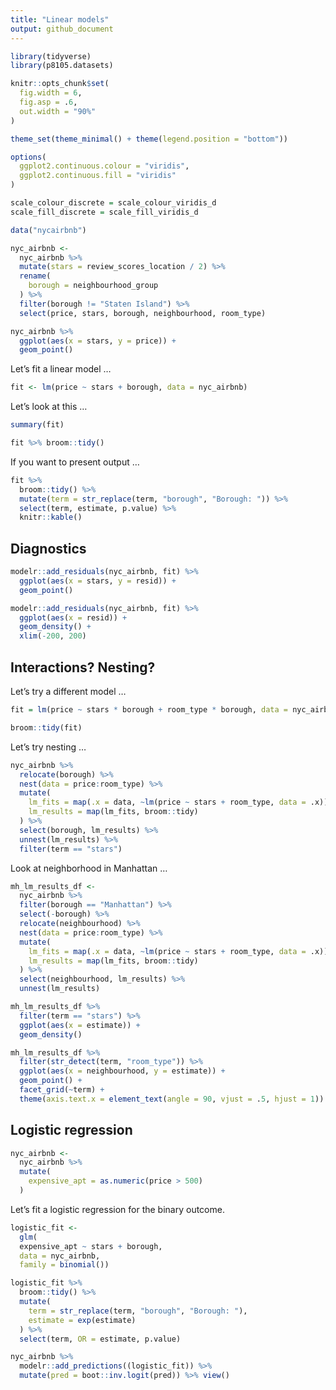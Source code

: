 ```yaml
---
title: "Linear models"
output: github_document
---
```


```r
library(tidyverse)
library(p8105.datasets)

knitr::opts_chunk$set(
  fig.width = 6,
  fig.asp = .6,
  out.width = "90%"
)

theme_set(theme_minimal() + theme(legend.position = "bottom"))

options(
  ggplot2.continuous.colour = "viridis",
  ggplot2.continuous.fill = "viridis"
)

scale_colour_discrete = scale_colour_viridis_d
scale_fill_discrete = scale_fill_viridis_d
```

```r
data("nycairbnb")

nyc_airbnb <- 
  nyc_airbnb %>% 
  mutate(stars = review_scores_location / 2) %>% 
  rename(
    borough = neighbourhood_group
  ) %>% 
  filter(borough != "Staten Island") %>% 
  select(price, stars, borough, neighbourhood, room_type)
```


```r
nyc_airbnb %>% 
  ggplot(aes(x = stars, y = price)) + 
  geom_point()
```


Let's fit a linear model ...

```r
fit <- lm(price ~ stars + borough, data = nyc_airbnb)
```

Let's look at this ...

```r
summary(fit)

fit %>% broom::tidy()
```


If you want to present output ...

```r
fit %>% 
  broom::tidy() %>% 
  mutate(term = str_replace(term, "borough", "Borough: ")) %>% 
  select(term, estimate, p.value) %>% 
  knitr::kable()
```


## Diagnostics

```r
modelr::add_residuals(nyc_airbnb, fit) %>% 
  ggplot(aes(x = stars, y = resid)) + 
  geom_point()

modelr::add_residuals(nyc_airbnb, fit) %>% 
  ggplot(aes(x = resid)) + 
  geom_density() + 
  xlim(-200, 200)
```

## Interactions? Nesting?

Let's try a different model ...

```r
fit = lm(price ~ stars * borough + room_type * borough, data = nyc_airbnb)

broom::tidy(fit)
```

Let's try nesting ...

```r
nyc_airbnb %>% 
  relocate(borough) %>% 
  nest(data = price:room_type) %>% 
  mutate(
    lm_fits = map(.x = data, ~lm(price ~ stars + room_type, data = .x)),
    lm_results = map(lm_fits, broom::tidy)
  ) %>% 
  select(borough, lm_results) %>% 
  unnest(lm_results) %>% 
  filter(term == "stars")
```

Look at neighborhood in Manhattan ...

```r
mh_lm_results_df <- 
  nyc_airbnb %>% 
  filter(borough == "Manhattan") %>% 
  select(-borough) %>% 
  relocate(neighbourhood) %>% 
  nest(data = price:room_type) %>% 
  mutate(
    lm_fits = map(.x = data, ~lm(price ~ stars + room_type, data = .x)),
    lm_results = map(lm_fits, broom::tidy)
  ) %>% 
  select(neighbourhood, lm_results) %>% 
  unnest(lm_results)

mh_lm_results_df %>% 
  filter(term == "stars") %>% 
  ggplot(aes(x = estimate)) + 
  geom_density()

mh_lm_results_df %>% 
  filter(str_detect(term, "room_type")) %>% 
  ggplot(aes(x = neighbourhood, y = estimate)) + 
  geom_point() +
  facet_grid(~term) +
  theme(axis.text.x = element_text(angle = 90, vjust = .5, hjust = 1))
```


## Logistic regression

```r
nyc_airbnb <-   
  nyc_airbnb %>% 
  mutate(
    expensive_apt = as.numeric(price > 500)
  )
```

Let's fit a logistic regression for the binary outcome.

```r
logistic_fit <- 
  glm(
  expensive_apt ~ stars + borough,
  data = nyc_airbnb,
  family = binomial())

logistic_fit %>% 
  broom::tidy() %>% 
  mutate(
    term = str_replace(term, "borough", "Borough: "),
    estimate = exp(estimate)
  ) %>% 
  select(term, OR = estimate, p.value)

nyc_airbnb %>% 
  modelr::add_predictions((logistic_fit)) %>% 
  mutate(pred = boot::inv.logit(pred)) %>% view()
```